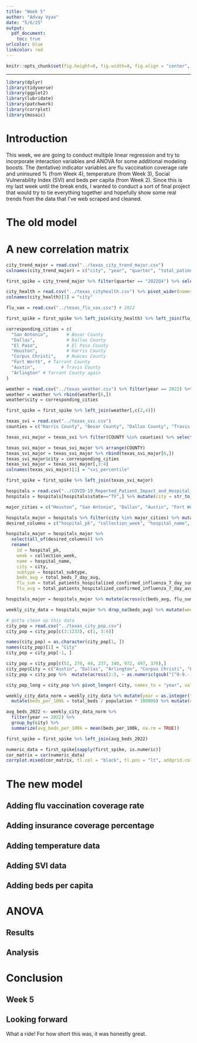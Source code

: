 ```yaml
---
title: "Week 5"
author: "Advay Vyas"
date: "5/6/25"
output:
  pdf_document:
    toc: true
urlcolor: blue
linkcolor: red
---
```


```r
knitr::opts_chunk$set(fig.height=8, fig.width=8, fig.align = "center", warning=FALSE, echo=FALSE, tidy=TRUE, tidy.opts=list(width.cutoff=60))
```

------------------------------------------------------------------------

```r
library(dplyr)
library(tidyverse)
library(ggplot2)
library(lubridate)
library(patchwork)
library(corrplot)
library(mosaic)
```

# Introduction
This week, we are going to conduct multiple linear regression and try to incorporate interaction variables and ANOVA for some additional modeling boosts. The (tentative) indicator variables are flu vaccination coverage rate and uninsured % (from Week 4), temperature (from Week 3), Social Vulnerability Index (SVI) and beds per capita (from Week 2). Since this is my last week until the break ends, I wanted to conduct a sort of final project that would try to tie everything together and hopefully show some real trends from the data that I've web scraped and cleaned.

# The old model
# A new correlation matrix
```r
city_trend_major = read.csv("../texas_city_trend_major.csv") 
colnames(city_trend_major) = c("city", "year", "quarter", "total_patients", "population", "patients_per_100k")

first_spike = city_trend_major %>% filter(quarter == "2022Q4") %>% select(city, total_patients, population, patients_per_100k)

city_health = read.csv("../texas_cityhealth.csv") %>% pivot_wider(names_from = Metric, values_from = Value) # 2022
colnames(city_health)[1] = "city"

flu_vax = read.csv("../texas_flu_vax.csv") # 2022

first_spike = first_spike %>% left_join(city_health) %>% left_join(flu_vax[,2:3])
```

```r
corresponding_cities = c(
  "San Antonio",       # Bexar County
  "Dallas",            # Dallas County
  "El Paso",           # El Paso County
  "Houston",           # Harris County
  "Corpus Christi",    # Nueces County
  "Fort Worth", # Tarrant County
  "Austin",          # Travis County
  "Arlington" # Tarrant County again
)

weather = read.csv("../texas_weather.csv") %>% filter(year == 2022) %>% arrange(county)
weather = weather %>% rbind(weather[6,])
weather$city = corresponding_cities

first_spike = first_spike %>% left_join(weather[,c(2,4)])
```

```r
texas_svi = read.csv("../texas_svi.csv")
counties = c("Harris County", "Bexar County", "Dallas County", "Travis County", "Tarrant County", "El Paso County", "Tarrant County", "Nueces County")

texas_svi_major = texas_svi %>% filter(COUNTY %in% counties) %>% select(COUNTY, RPL_THEMES) %>% add_column(City = c(1:7), .before = 2) %>% arrange((RPL_THEMES))

texas_svi_major = texas_svi_major %>% arrange(COUNTY)
texas_svi_major = texas_svi_major %>% rbind(texas_svi_major[6,])
texas_svi_major$city = corresponding_cities
texas_svi_major = texas_svi_major[,3:4]
colnames(texas_svi_major)[1] = "svi_percentile"

first_spike = first_spike %>% left_join(texas_svi_major)
```

```r
hospitals = read.csv("../COVID-19_Reported_Patient_Impact_and_Hospital_Capacity_by_Facility.csv")
hospitals = hospitals[hospitals$state=="TX",] %>% mutate(city = str_to_title(city))
```

```r
major_cities = c("Houston", "San Antonio", "Dallas", "Austin", "Fort Worth", "El Paso", "Arlington", "Corpus Christi")

hospitals_major = hospitals %>% filter(city %in% major_cities) %>% mutate(city = factor(city, levels = major_cities))
desired_columns = c("hospital_pk", "collection_week", "hospital_name", "city", "hospital_subtype", "total_beds_7_day_avg", "total_patients_hospitalized_confirmed_influenza_7_day_sum", "total_patients_hospitalized_confirmed_influenza_7_day_avg")

hospitals_major = hospitals_major %>%
  select(all_of(desired_columns)) %>%  
  rename(
    id = hospital_pk,
    week = collection_week,
    name = hospital_name,
    city = city,
    subtype = hospital_subtype,
    beds_avg = total_beds_7_day_avg,
    flu_sum = total_patients_hospitalized_confirmed_influenza_7_day_sum,
    flu_avg = total_patients_hospitalized_confirmed_influenza_7_day_avg) 

hospitals_major = hospitals_major %>% mutate(across(c(beds_avg, flu_sum, flu_avg), ~ifelse(. <= 0, NA, .)))
```

```r
weekly_city_data = hospitals_major %>% drop_na(beds_avg) %>% mutate(week = as.Date(week)) %>% group_by(city, week) %>% summarize(total_beds = sum(beds_avg), .groups = "drop")

# gotta clean up this data
city_pop = read.csv("../texas_city_pop.csv")
city_pop = city_pop[c(3:1233), c(1, 3:6)]

names(city_pop) = as.character(city_pop[1, ])
names(city_pop)[1] = "City"
city_pop = city_pop[-1, ]

city_pop = city_pop[c(52, 270, 44, 237, 340, 972, 497, 376),]
city_pop$City = c("Austin", "Dallas", "Arlington", "Corpus Christi", "El Paso", "San Antonio", "Houston", "Fort Worth")
city_pop = city_pop %>%  mutate(across(2:5, ~ as.numeric(gsub("[^0-9.-]", "", .)))) %>% arrange(desc(1))
```

```r
city_pop_long = city_pop %>% pivot_longer(-City, names_to = "year", values_to = "population") %>% mutate(year = as.integer(year))

weekly_city_data_norm = weekly_city_data %>% mutate(year = as.integer(format(week, "%Y"))) %>% left_join(city_pop_long, by = c("city" = "City", "year" = "year")) %>% 
  mutate(beds_per_100k = total_beds / population * 100000) %>% mutate(city = factor(city, levels = major_cities))

avg_beds_2022 <- weekly_city_data_norm %>%
  filter(year == 2022) %>%
  group_by(city) %>%
  summarize(avg_beds_per_100k = mean(beds_per_100k, na.rm = TRUE))

first_spike = first_spike %>% left_join(avg_beds_2022)
```

```r
numeric_data = first_spike[sapply(first_spike, is.numeric)]
cor_matrix = cor(numeric_data)
corrplot.mixed(cor_matrix, tl.col = "black", tl.pos = "lt", addgrid.col = TRUE, upper="color", lower="number", diag="l")
```

# The new model
## Adding flu vaccination coverage rate
## Adding insurance coverage percentage
## Adding temperature data
## Adding SVI data
## Adding beds per capita

# ANOVA
## Results
## Analysis

# Conclusion
## Week 5
## Looking forward
What a ride! For how short this was, it was honestly great.